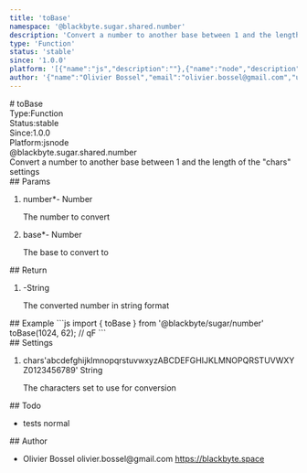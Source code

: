```yaml
---
title: 'toBase'
namespace: '@blackbyte.sugar.shared.number'
description: 'Convert a number to another base between 1 and the length of the &quot;chars&quot; settings'
type: 'Function'
status: 'stable'
since: '1.0.0'
platform: '[{"name":"js","description":""},{"name":"node","description":""}]'
author: '{"name":"Olivier Bossel","email":"olivier.bossel@gmail.com","url":"https://blackbyte.space"}'
---
```

<div class="docmap -mdx">
# toBase
<div class="docmap_metas">
<div class="docmap_type"><span class="docmap_type-label">Type:</span><span class="docmap_type-value">Function</span></div>
<div class="docmap_status"><span class="docmap_status-label">Status:</span><span class="docmap_status-value -stable">stable</span></div>
<div class="docmap_since"><span class="docmap_since-label">Since:</span><span class="docmap_since-value">1.0.0</span></div>
<div class="docmap_platform"><span class="docmap_platform-label">Platform:</span><span class="docmap_platform-value -js">js</span><span class="docmap_platform-value -node">node</span></div>
</div>
<div class="docmap_namespace">@blackbyte.sugar.shared.number</div>
<div class="docmap_description typo-lead typo-format">
Convert a number to another base between 1 and the length of the &quot;chars&quot; settings
</div>
<div class="docmap_params">
## Params
<ol class="docmap_list">
<li class="docmap_item">
<span class="docmap_name">number<span class="docmap_required">*</span></span><span class="docmap_default">-</span> <span class="docmap_type">Number</span>
<p class="docmap_description">The number to convert</p>
</li>
<li class="docmap_item">
<span class="docmap_name">base<span class="docmap_required">*</span></span><span class="docmap_default">-</span> <span class="docmap_type">Number</span>
<p class="docmap_description">The base to convert to</p>
</li>
</ol>
</div>
<div class="docmap_return">
## Return
<ol class="docmap_list">
<li class="docmap_item">
<span class="docmap_default">-</span><span class="docmap_type">String</span>
<p class="docmap_description">The converted number in string format</p>
</li>
</ol>
</div>
<div class="docmap_examples">
## Example
<s-code language="js" header>
```js
import { toBase } from '@blackbyte/sugar/number'
toBase(1024, 62); // qF
```
</s-code>
</div>
<div class="docmap_settings">
## Settings
<ol class="docmap_list">
<li class="docmap_item">
<span class="docmap_name">chars</span><span class="docmap_default">&apos;abcdefghijklmnopqrstuvwxyzABCDEFGHIJKLMNOPQRSTUVWXYZ0123456789&apos;</span> <span class="docmap_type">String</span>
<p class="docmap_description">The characters set to use for conversion</p>
</li>
</ol>
</div>
<div class="docmap_todo">
## Todo
<ul class="docmap_list">
<li class="docmap_item">
<span class="docmap_description">tests</span>
<span class="docmap_priority -normal">normal</span>
</li>
</ul>
</div>
<div class="docmap_author">
## Author
<ul class="docmap_list">
<li class="docmap_item">
<span class="docmap_name">Olivier Bossel</span>
<span class="docmap_email">olivier.bossel@gmail.com</span>
<a href="https://blackbyte.space" target="_blank" class="docmap_url">https://blackbyte.space</a>
</li>
</ul>
</div>
</div>